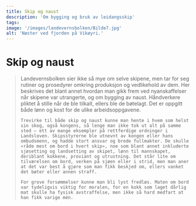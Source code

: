 ```yaml
---
title: Skip og naust
description: 'Om bygging og bruk av leidangsskip'
tags:
image: '/images/landevernsbolken/Bilde7.jpg'
alt: 'Nøster ved fjorden på Vikøyri.'
---
```




# Skip og naust

<Blockquote
    quote='«Alle håndverkere innen fjerdingsfylket skal tilkalles, og om det trengs, skal det også kalles inn utenfra»'
    footer='Landevernsbolken, kapittel 2' />


<Container stil="initial side">
    Landevernsbolken sier ikke så mye om selve skipene, men tar for seg rutiner og prosedyrer omkring produksjon og vedlikehold av dem. Her beskrives det blant annet hvordan man gikk frem ved nyanskaffelser når skipene var utrangerte, og om bygging av naust. Håndverkere pliktet å stille når de ble tilkalt, ellers ble de bøtelagt. Det er oppgitt både lønn og kost for de ulike arbeidsoppgavene. 
    
    Trevirke til både skip og naust kunne man hente i hvem som helst sin skog, også kongens, så lenge man ikke tok ut alt på samme sted – ett av mange eksempler på rettferdige ordninger i Landsloven. Skipsstyrerne ble utnevnt av kongen eller hans ombudsmenn, og hadde stort ansvar og brede fullmakter. De skulle «råde mest om bord i hvert skip», noe som blant annet inkluderte sjøsetting og landsetting av skipet, lønn til mannskapet, deriblant kokkene, proviant og utrustning. Det står lite om tilværelsen om bord, verken på sjøen eller i strid, men man aner at det var best å gjøre som man fikk beskjed om, ellers vanket det bøter eller annen straff. 
    
    For grove forsømmelser kunne man bli lyst fredløs. Maten om bord var tydeligvis viktig for moralen, for en kokk som laget dårlig mat skulle ha fysisk avstraffelse, men ikke så hard medfart at han fikk varige mén.
</Container>

<Figure
    image="\images\landevernsbolken\ubb-bs-fol-01039-006-b_xl.jpg"
    title="Skip under forskningskurs (?) i Herdlasundet. Ukjent fotograf - Billedsamlingen, UBB."
    alt="Skip under forskningskurs (?)."
>
</Figure>
